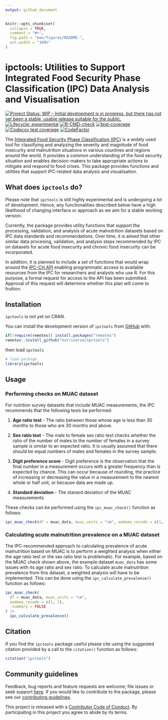 ```yaml
---
output: github_document
---
```


<!-- README.md is generated from README.Rmd. Please edit that file -->

```r
knitr::opts_chunk$set(
  collapse = TRUE,
  comment = "#>",
  fig.path = "man/figures/README-",
  out.width = "100%"
)
```

# ipctools: Utilities to Support Integrated Food Security Phase Classification (IPC) Data Analysis and Visualisation

<!-- badges: start -->
[![Project Status: WIP – Initial development is in progress, but there has not yet been a stable, usable release suitable for the public.](https://www.repostatus.org/badges/latest/wip.svg)](https://www.repostatus.org/#wip)
[![Lifecycle: experimental](https://img.shields.io/badge/lifecycle-experimental-orange.svg)](https://lifecycle.r-lib.org/articles/stages.html#experimental)
[![R-CMD-check](https://github.com/nutriverse/ipctools/actions/workflows/R-CMD-check.yaml/badge.svg)](https://github.com/nutriverse/ipctools/actions/workflows/R-CMD-check.yaml)
[![test-coverage](https://github.com/nutriverse/ipctools/actions/workflows/test-coverage.yaml/badge.svg)](https://github.com/nutriverse/ipctools/actions/workflows/test-coverage.yaml)
[![Codecov test coverage](https://codecov.io/gh/nutriverse/ipctools/branch/main/graph/badge.svg)](https://app.codecov.io/gh/nutriverse/ipctools?branch=main)
[![CodeFactor](https://www.codefactor.io/repository/github/nutriverse/ipctools/badge)](https://www.codefactor.io/repository/github/nutriverse/ipctools)
<!-- badges: end -->

The [Integrated Food Security Phase Classification (IPC)](https://www.ipcinfo.org/) is a widely used tool for classifying and analyzing the severity and magnitude of food insecurity and malnutrition situations in various countries and regions around the world. It provides a common understanding of the food security situation and enables decision-makers to take appropriate actions to mitigate and respond to food crises. This package provides functions and utilities that support IPC-related data analysis and visualisation.

## What does `ipctools` do?

Please note that `ipctools` is still highly experimental and is undergoing a lot of development. Hence, any functionalities described below have a high likelihood of changing interface or approach as we aim for a stable working version.

Currently, the package provides utility functions that support the processing, validation, and analysis of acute malnutrition datasets based on IPC data standards and recommendations. Over time, it is aimed that other similar data procesing, validation, and analysis steps recommended by IPC on datasets for acute food insecurity and chronic food insecurity can be incorporated.

In addition, it is planned to include a set of functions that would wrap around the [IPC-CH API](https://www.ipcinfo.org/ipc-country-analysis/api/) enabling programmatic access to available resources from the IPC for researchers and analysts who use R. For this purpose, a formal request for access to the API has been submitted. Approval of this request will determine whether this plan will come to fruition.

## Installation

`ipctools` is not yet on CRAN.

You can install the development version of `ipctools` from [GitHub](https://github.com/nutriverse/ipctools) with:

```r
if(!require(remotes)) install.packages("remotes")
remotes::install_github("nutriverse/ipctools")
```

then load `ipctools`

```r
# load package
library(ipctools)
```

## Usage

### Performing checks on MUAC dataset

For nutrition survey datasets that include MUAC measurements, the IPC recommends that the following tests be performed:

1. **Age ratio test** - The ratio between those whose age is less than 30 months to those who are 30 months and above.

2. **Sex ratio test** - The male to female sex ratio test checks whether the ratio of the number of males to the number of females in a survey sample is similar to an expected ratio. It is usually assumed that there should be equal numbers of males and females in the survey sample.

3. **Digit preference score** - Digit preference is the observation that the final number in a measurement occurs with a greater frequency than is expected by chance. This can occur because of rounding, the practice of increasing or decreasing the value in a measurement to the nearest whole or half unit, or because data are made up.

4. **Standard deviation** - The stanard deviation of the MUAC measurements.

These checks can be performed using the `ipc_muac_check()` function as follows:

```r
ipc_muac_check(df = muac_data, muac_units = "cm", oedema_recode = c(1, 2))
```

### Calculating acute malnutrition prevalence on a MUAC dataset

The IPC-recommended approach to calculating prevalence of acute malnutrition based on MUAC is to perform a weighted analysis when either the age ratio test or the sex ratio test is problematic. For example, based on the MUAC check shown above, the example dataset `muac_data` has some issues with its age ratio and sex ratio. To calculate acute malnutrition prevalence from this dataset, a weighted analysis will have to be implemented. This can be done using the `ipc_calculate_prevalence()` function as follows:

```r
ipc_muac_check(
  df = muac_data, muac_units = "cm", 
  oedema_recode = c(1, 2), 
  .summary = FALSE
) |>
  ipc_calculate_prevalence()
```

## Citation

If you find the `ipctools` package useful please cite using the suggested citation provided by a call to the `citation()` function as follows:

```r
citation("ipctools")
```

## Community guidelines

Feedback, bug reports and feature requests are welcome; file issues or seek support [here](https://github.com/nutriverse/ipctools/issues). If you would like to contribute to the package, please see our [contributing guidelines](https://nutriverse.io/ipctools/CONTRIBUTING.html).

This project is released with a [Contributor Code of Conduct](https://nutriverse.io/ipctools/CODE_OF_CONDUCT.html). By participating in this project you agree to abide by its terms.

